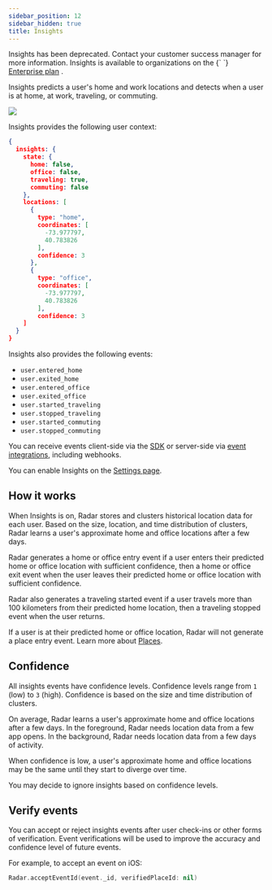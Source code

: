 ```yaml
---
sidebar_position: 12
sidebar_hidden: true
title: Insights
---
```


<Alert alertType="warning">
  Insights has been deprecated. Contact your customer success manager for more information.
</Alert>

<Alert alertType="info">
  Insights is available to organizations on the {` `} 
  <a href="https://radar.com/pricing" target="_blank">Enterprise plan</a>
  .
</Alert>

Insights predicts a user's home and work locations and detects when a user is at home, at work, traveling, or commuting.

<img src="//images.ctfassets.net/f2vbu16fzuly/3KgzSlQ6Ju7OQwr1yR1VZK/66686108ec5249efcb610abc4e792c4d/insights-square-dropshadow.svg" className="hero-image hero-image--small" />

Insights provides the following user context:

```json
{
  insights: {
    state: {
      home: false,
      office: false,
      traveling: true,
      commuting: false
    },
    locations: [
      {
        type: "home",
        coordinates: [
          -73.977797,
          40.783826
        ],
        confidence: 3
      },
      {
        type: "office",
        coordinates: [
          -73.977797,
          40.783826
        ],
        confidence: 3
    ]
  }
}
```

Insights also provides the following events:

- `user.entered_home`
- `user.exited_home`
- `user.entered_office`
- `user.exited_office`
- `user.started_traveling`
- `user.stopped_traveling`
- `user.started_commuting`
- `user.stopped_commuting`

You can receive events client-side via the [SDK](/sdk) or server-side via [event integrations](/integrations), including webhooks.

You can enable Insights on the [Settings page](https://radar.com/dashboard/settings).

## How it works

When Insights is on, Radar stores and clusters historical location data for each user. Based on the size, location, and time distribution of clusters, Radar learns a user's approximate home and office locations after a few days.

Radar generates a home or office entry event if a user enters their predicted home or office location with sufficient confidence, then a home or office exit event when the user leaves their predicted home or office location with sufficient confidence.

Radar also generates a traveling started event if a user travels more than 100 kilometers from their predicted home location, then a traveling stopped event when the user returns.

If a user is at their predicted home or office location, Radar will not generate a place entry event. Learn more about [Places](/places).

## Confidence

All insights events have confidence levels. Confidence levels range from `1` (low) to `3` (high). Confidence is based on the size and time distribution of clusters.

On average, Radar learns a user's approximate home and office locations after a few days. In the foreground, Radar needs location data from a few app opens. In the background, Radar needs location data from a few days of activity.

When confidence is low, a user's approximate home and office locations may be the same until they start to diverge over time.

You may decide to ignore insights based on confidence levels.

## Verify events

You can accept or reject insights events after user check-ins or other forms of verification. Event verifications will be used to improve the accuracy and confidence level of future events.

For example, to accept an event on iOS:

```swift
Radar.acceptEventId(event._id, verifiedPlaceId: nil)
```

